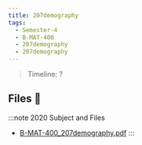 ```yaml
---
title: 207demography
tags:
  - Semester-4
  - B-MAT-400
  - 207demography
  - 207demography
---
```

> Timeline: ?


## Files 📂

:::note 2020 Subject and Files
- [B-MAT-400_207demography.pdf](https://github.com/Studio-17/Epitech-Subjects/raw/main/Semester-4/B-MAT-400/207demography/207demography/B-MAT-400_207demography.pdf)
:::

